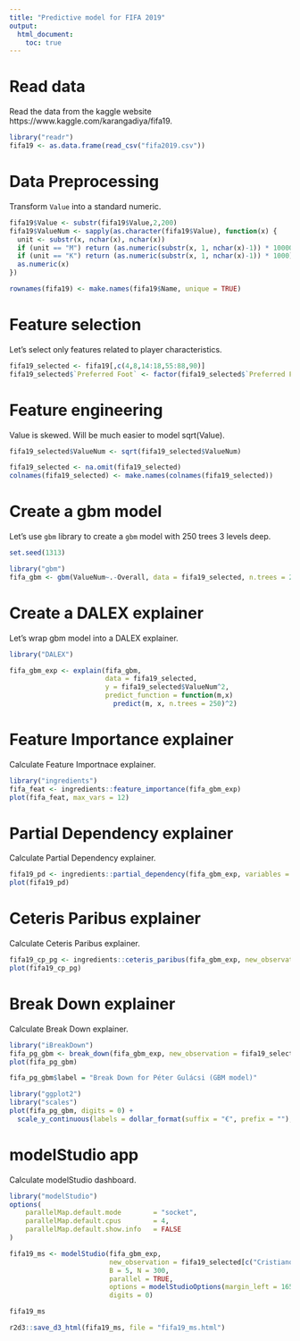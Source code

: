```yaml
---
title: "Predictive model for FIFA 2019"
output: 
  html_document:
    toc: true
---
```


# Read data

Read the data from the kaggle website https://www.kaggle.com/karangadiya/fifa19.

```r
library("readr")
fifa19 <- as.data.frame(read_csv("fifa2019.csv"))
```

# Data Preprocessing

Transform `Value` into a standard numeric.

```r
fifa19$Value <- substr(fifa19$Value,2,200)
fifa19$ValueNum <- sapply(as.character(fifa19$Value), function(x) {
  unit <- substr(x, nchar(x), nchar(x))
  if (unit == "M") return (as.numeric(substr(x, 1, nchar(x)-1)) * 1000000)
  if (unit == "K") return (as.numeric(substr(x, 1, nchar(x)-1)) * 1000)
  as.numeric(x)
})

rownames(fifa19) <- make.names(fifa19$Name, unique = TRUE)
```

# Feature selection

Let's select only features related to player characteristics.

```r
fifa19_selected <- fifa19[,c(4,8,14:18,55:88,90)]
fifa19_selected$`Preferred Foot` <- factor(fifa19_selected$`Preferred Foot`)
```

# Feature engineering

Value is skewed. Will be much easier to model sqrt(Value).

```r
fifa19_selected$ValueNum <- sqrt(fifa19_selected$ValueNum)

fifa19_selected <- na.omit(fifa19_selected)
colnames(fifa19_selected) <- make.names(colnames(fifa19_selected))
```

# Create a gbm model

Let's use `gbm` library to create a `gbm` model with 250 trees 3 levels deep.

```r
set.seed(1313)

library("gbm")
fifa_gbm <- gbm(ValueNum~.-Overall, data = fifa19_selected, n.trees = 250, interaction.depth = 3)
```

# Create a DALEX explainer

Let's wrap gbm model into a DALEX explainer.

```r
library("DALEX")

fifa_gbm_exp <- explain(fifa_gbm, 
                        data = fifa19_selected, 
                        y = fifa19_selected$ValueNum^2, 
                        predict_function = function(m,x) 
                          predict(m, x, n.trees = 250)^2)
```

# Feature Importance explainer

Calculate Feature Importnace explainer.

```r
library("ingredients")
fifa_feat <- ingredients::feature_importance(fifa_gbm_exp)
plot(fifa_feat, max_vars = 12)
```

# Partial Dependency explainer

Calculate Partial Dependency explainer.

```r
fifa19_pd <- ingredients::partial_dependency(fifa_gbm_exp, variables = "Age")
plot(fifa19_pd)
```

# Ceteris Paribus explainer

Calculate Ceteris Paribus explainer.

```r
fifa19_cp_pg <- ingredients::ceteris_paribus(fifa_gbm_exp, new_observation = fifa19_selected["P..Gulácsi",], variables = "Age", variable_splits = list(Age = seq(18,45,0.1)))
plot(fifa19_cp_pg)
```

# Break Down explainer

Calculate Break Down explainer.

```r
library("iBreakDown")
fifa_pg_gbm <- break_down(fifa_gbm_exp, new_observation = fifa19_selected["P..Gulácsi",])
plot(fifa_pg_gbm)

fifa_pg_gbm$label = "Break Down for Péter Gulácsi (GBM model)"

library("ggplot2")
library("scales")
plot(fifa_pg_gbm, digits = 0) +  
  scale_y_continuous(labels = dollar_format(suffix = "€", prefix = ""), name = "Estimated value", limits = 1000000*c(2,13), breaks = 1000000*c(2.5,5,7.5,10))
```

# modelStudio app

Calculate modelStudio dashboard.

```r
library("modelStudio")
options(
    parallelMap.default.mode        = "socket",
    parallelMap.default.cpus        = 4,
    parallelMap.default.show.info   = FALSE
)

fifa19_ms <- modelStudio(fifa_gbm_exp, 
                         new_observation = fifa19_selected[c("Cristiano.Ronaldo", "L..Messi","R..Lewandowski", "W..Szczęsny", "P..Gulácsi","A..Szalai", "Neymar.Jr"), ],
                         B = 5, N = 300,
                         parallel = TRUE,
                         options = modelStudioOptions(margin_left = 165),
                         digits = 0)

fifa19_ms

r2d3::save_d3_html(fifa19_ms, file = "fifa19_ms.html")
```

